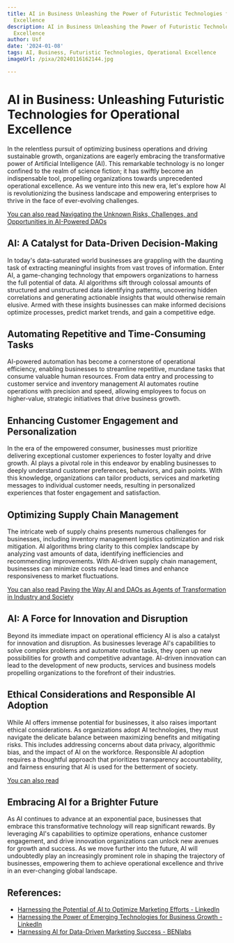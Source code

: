 ```yaml
---
title: AI in Business Unleashing the Power of Futuristic Technologies for Operational
  Excellence
description: AI in Business Unleashing the Power of Futuristic Technologies for Operational
  Excellence
author: Usf
date: '2024-01-08'
tags: AI, Business, Futuristic Technologies, Operational Excellence
imageUrl: /pixa/20240116162144.jpg

---
```

#  AI in Business: Unleashing Futuristic Technologies for  Operational Excellence

In the  relentless  pursuit of optimizing business  operations  and driving sustainable growth, organizations are eagerly embracing the transformative power of Artificial Intelligence (AI). This remarkable technology is  no longer confined to the realm of science  fiction; it has swiftly become an indispensable tool, propelling  organizations towards unprecedented operational excellence. As we venture into this  new era, let's explore how AI is  revolutionizing the business landscape and empowering enterprises  to thrive in the face of ever-evolving challenges.

[You can also  read Navigating the Unknown Risks, Challenges, and Opportunities in AI-Powered DAOs](Navigating%20the%20Unknown%20Risks%2C%20Challenges%2C%20and%20Opportunities%20in%20AI-Powered%20DAOs)


## AI: A Catalyst for Data-Driven Decision-Making

In today's data-saturated world businesses are grappling  with the daunting task  of extracting meaningful insights from vast  troves of information. Enter AI, a game-changing technology that empowers  organizations  to harness the full potential of data. AI algorithms sift  through colossal amounts of structured and unstructured data  identifying patterns, uncovering hidden correlations and generating actionable insights that would otherwise remain elusive. Armed with these insights businesses can make informed decisions optimize  processes, predict market trends, and gain a competitive edge.

## Automating Repetitive and Time-Consuming Tasks

AI-powered automation has become a cornerstone of operational efficiency, enabling businesses to streamline repetitive, mundane tasks that consume valuable human resources. From data entry and processing to customer service and inventory management AI automates routine operations with precision and speed, allowing employees to focus on higher-value, strategic initiatives that drive business growth.

##  Enhancing Customer Engagement and Personalization

In the era  of the empowered consumer, businesses must prioritize delivering exceptional customer  experiences  to foster loyalty and drive growth. AI plays a pivotal  role in this endeavor by enabling businesses to deeply understand customer preferences, behaviors, and pain points.  With this knowledge, organizations can tailor products, services and marketing messages to individual customer needs, resulting in personalized experiences that foster engagement and  satisfaction.

## Optimizing  Supply Chain Management

The intricate web of supply  chains presents numerous challenges  for businesses, including inventory management logistics optimization and  risk mitigation. AI  algorithms bring clarity to this complex landscape by analyzing  vast amounts  of data, identifying inefficiencies and recommending improvements. With AI-driven supply chain management,  businesses can minimize costs reduce lead  times and enhance  responsiveness to market fluctuations.

[You can also read Paving  the Way AI and DAOs as Agents of Transformation in Industry and Society](Paving%20the%20Way%20AI%20and%20DAOs%20as%20Agents%20of%20Transformation%20in%20Industry%20and%20Society)


## AI: A Force for Innovation and Disruption

Beyond its  immediate impact on operational efficiency AI  is also a  catalyst for innovation and disruption. As businesses leverage  AI's capabilities to solve complex problems and automate routine tasks, they open up new possibilities  for growth and  competitive advantage. AI-driven innovation can lead to the development of new products, services and business models propelling organizations to the forefront  of their industries.

## Ethical Considerations and Responsible AI Adoption

While AI offers immense potential for businesses, it also raises  important ethical considerations. As organizations  adopt AI  technologies, they must navigate  the delicate balance between maximizing benefits and mitigating  risks.  This includes addressing concerns about data privacy, algorithmic bias, and the impact  of AI on the workforce. Responsible AI adoption requires  a thoughtful approach that prioritizes transparency accountability, and fairness ensuring that AI is used  for the betterment of society.

[You can also read ]()


##  Embracing AI for a Brighter Future

As AI continues to advance at an exponential pace, businesses that embrace this transformative technology will reap significant rewards.  By leveraging  AI's  capabilities to optimize operations, enhance customer engagement, and drive innovation organizations can unlock new avenues for growth and success. As we move further into the future, AI will undoubtedly play an increasingly prominent role in shaping the trajectory of businesses,  empowering them to achieve operational excellence and thrive in an ever-changing global landscape.

## References:
- [Harnessing the Potential of AI to Optimize Marketing Efforts - LinkedIn](https://www.linkedin.com/pulse/harnessing-potential-ai-optimize-marketing)
- [Harnessing the Power of Emerging Technologies for Business Growth - LinkedIn](https://www.linkedin.com/pulse/harnessing-power-emerging-technologies-business-growth-arcotgroup)
- [Harnessing AI for Data-Driven Marketing Success - BENlabs](https://www.benlabs.com/resources/harnessing-ai-for-data-driven-marketing-strategies/)
